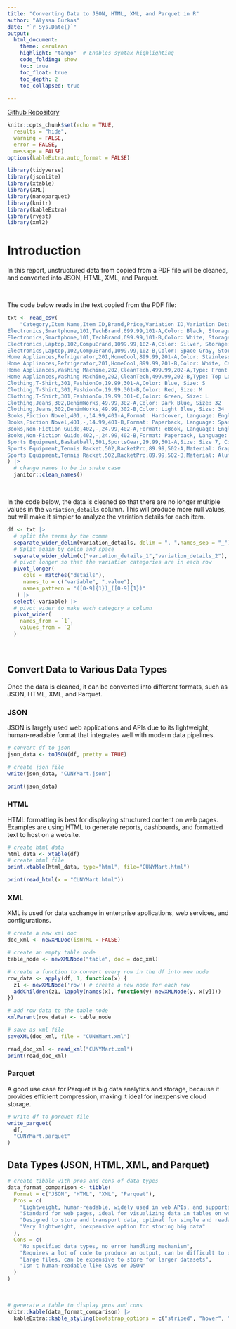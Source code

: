 ```yaml
---
title: "Converting Data to JSON, HTML, XML, and Parquet in R"
author: "Alyssa Gurkas"
date: "`r Sys.Date()`"
output: 
  html_document:
    theme: cerulean
    highlight: "tango"  # Enables syntax highlighting
    code_folding: show 
    toc: true
    toc_float: true
    toc_depth: 2
    toc_collapsed: true
      
---
```


[Github Repository](https://github.com/amgurkas/data-acquisition/tree/main/Week_7) 

```r
knitr::opts_chunk$set(echo = TRUE,      
  results = "hide", 
  warning = FALSE,  
  error = FALSE,   
  message = FALSE)
options(kableExtra.auto_format = FALSE)
```


```r
library(tidyverse)
library(jsonlite)
library(xtable)
library(XML)
library(nanoparquet)
library(knitr)
library(kableExtra)
library(rvest)
library(xml2)
```

# Introduction
In this report, unstructured data from copied from a PDF file will be cleaned, 
and converted into JSON, HTML, XML, and Parquet. 

<br>

The code below reads in the text copied from the PDF file:
```r
txt <- read_csv(
    "Category,Item Name,Item ID,Brand,Price,Variation ID,Variation Details
Electronics,Smartphone,101,TechBrand,699.99,101-A,Color: Black, Storage: 64GB
Electronics,Smartphone,101,TechBrand,699.99,101-B,Color: White, Storage: 128GB
Electronics,Laptop,102,CompuBrand,1099.99,102-A,Color: Silver, Storage: 256GB
Electronics,Laptop,102,CompuBrand,1099.99,102-B,Color: Space Gray, Storage: 512GB
Home Appliances,Refrigerator,201,HomeCool,899.99,201-A,Color: Stainless Steel, Capacity: 20 cu ft,
Home Appliances,Refrigerator,201,HomeCool,899.99,201-B,Color: White, Capacity: 18 cu ft
Home Appliances,Washing Machine,202,CleanTech,499.99,202-A,Type: Front Load, Capacity: 4.5 cu ft,
Home Appliances,Washing Machine,202,CleanTech,499.99,202-B,Type: Top Load, Capacity: 5.0 cu ft,
Clothing,T-Shirt,301,FashionCo,19.99,301-A,Color: Blue, Size: S
Clothing,T-Shirt,301,FashionCo,19.99,301-B,Color: Red, Size: M
Clothing,T-Shirt,301,FashionCo,19.99,301-C,Color: Green, Size: L
Clothing,Jeans,302,DenimWorks,49.99,302-A,Color: Dark Blue, Size: 32
Clothing,Jeans,302,DenimWorks,49.99,302-B,Color: Light Blue, Size: 34
Books,Fiction Novel,401,-,14.99,401-A,Format: Hardcover, Language: English
Books,Fiction Novel,401,-,14.99,401-B,Format: Paperback, Language: Spanish
Books,Non-Fiction Guide,402,-,24.99,402-A,Format: eBook, Language: English
Books,Non-Fiction Guide,402,-,24.99,402-B,Format: Paperback, Language: French
Sports Equipment,Basketball,501,SportsGear,29.99,501-A,Size: Size 7, Color: Orange
Sports Equipment,Tennis Racket,502,RacketPro,89.99,502-A,Material: Graphite, Color: Black
Sports Equipment,Tennis Racket,502,RacketPro,89.99,502-B,Material: Aluminum, Color: Silver"
) |> 
  # change names to be in snake case
  janitor::clean_names()
```

<br>

In the code below, the data is cleaned so that there are no longer multiple
values in the `variation_details` column. This will produce more null values,
but will make it simpler to analyze the variation details for each item.
```r
df <- txt |> 
  # split the terms by the comma
  separate_wider_delim(variation_details, delim = ", ",names_sep = "_") |>
  # Split again by colon and space
  separate_wider_delim(c("variation_details_1","variation_details_2"), delim =": ", names_sep = "_") |>  
  # pivot longer so that the variation categories are in each row
  pivot_longer(
     cols = matches("details"),
     names_to = c("variable", ".value"),
     names_pattern = "([0-9]{1})_([0-9]{1})"
   ) |>
  select(-variable) |>
  # pivot wider to make each category a column
  pivot_wider(
    names_from = `1`,
    values_from = `2`
  )
```

<br>

## Convert Data to Various Data Types
Once the data is cleaned, it can be converted into different formats, such as 
JSON, HTML, XML, and Parquet.

### JSON
JSON is largely used web applications and APIs due to its lightweight, 
human-readable format that integrates well with modern data pipelines. 
```r
# convert df to json
json_data <- toJSON(df, pretty = TRUE)

# create json file
write(json_data, "CUNYMart.json")

print(json_data)
```

### HTML 
HTML formatting is best for displaying structured content on web pages. Examples
are using HTML to generate reports, dashboards, and formatted text to host on a 
website.
```r
# create html data
html_data <- xtable(df)
# create html file
print.xtable(html_data, type="html", file="CUNYMart.html")

print(read_html(x = "CUNYMart.html"))
```

### XML
XML is used for data exchange in enterprise applications, web services, and 
configurations. 
```r
# create a new xml doc
doc_xml <- newXMLDoc(isHTML = FALSE)

# create an empty table node
table_node <- newXMLNode("table", doc = doc_xml)

# create a function to convert every row in the df into new node
row_data <- apply(df, 1, function(x) {
  z1 <- newXMLNode('row') # create a new node for each row
  addChildren(z1, lapply(names(x), function(y) newXMLNode(y, x[y])))
})

# add row data to the table node
xmlParent(row_data) <- table_node

# save as xml file
saveXML(doc_xml, file = "CUNYMart.xml")

read_doc_xml <- read_xml("CUNYMart.xml")
print(read_doc_xml)
```

### Parquet 
A good use case for Parquet is big data analytics and storage, because it 
provides efficient compression, making it ideal for inexpensive cloud storage.
```r
# write df to parquet file
write_parquet(
  df,
  "CUNYMart.parquet"
)
```

## Data Types (JSON, HTML, XML, and Parquet)
```r
# create tibble with pros and cons of data types
data_format_comparison <- tibble(
  Format = c("JSON", "HTML", "XML", "Parquet"),
  Pros = c(
    "Lightweight, human-readable, widely used in web APIs, and supports nested data structures",
    "Standard for web pages, ideal for visualizing data in tables on websites",
    "Designed to store and transport data, optimal for simple and readable data",
    "Very lightweight, inexpensive option for storing big data"
  ),
  Cons = c(
    "No specified data types, no error handling mechanism",
    "Requires a lot of code to produce an output, can be difficult to understand due to the structure",
    "Large files, can be expensive to store for larger datasets",
    "Isn't human-readable like CSVs or JSON"
  )
)
```

<br>

```r
# generate a table to display pros and cons
knitr::kable(data_format_comparison) |> 
  kableExtra::kable_styling(bootstrap_options = c("striped", "hover", "condensed"))
```



